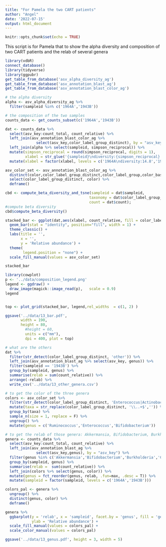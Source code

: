 ```yaml
---
title: "For Pamela the two CART patients"
author: "Angel"
date: '2022-07-15'
output: html_document
---
```


```r
knitr::opts_chunk$set(echo = TRUE)
```

This script is for Pamela that to show the alpha diversity and composition of two CART patients and the relab of several genera

```r
library(vdbR)
connect_database()
library(tidyverse)
library(ggpubr)
get_table_from_database('asv_alpha_diversity_ag')
get_table_from_database('asv_annotation_blast_ag')
get_table_from_database('asv_annotation_blast_color_ag')
```
```r
# the alpha diversity
alpha <- asv_alpha_diversity_ag %>% 
  filter(sampleid %in% c('1964A','1943B'))
```

```r
# the composition of the two samples 
counts_data <- get_counts_subset(c('1964A','1943B'))

dat <- counts_data %>% 
  select(asv_key:count_total, count_relative) %>% 
  left_join(asv_annotation_blast_color_ag %>% 
              select(asv_key,color_label_group_distinct), by = "asv_key") %>% 
  left_join(alpha %>% select(sampleid, simpson_reciprocal)) %>% 
  mutate(simpson_reciprocal = round(simpson_reciprocal, digits = 1),
         xlabel = str_glue('{sampleid}\ndiversity:{simpson_reciprocal}'))  %>% 
  mutate(xlabel = factor(xlabel, levels = c('1964A\ndiversity:14.8','1943B\ndiversity:2.7')))
```

```r
asv_color_set <- asv_annotation_blast_color_ag %>% 
  distinct(color,color_label_group_distinct,color_label_group,color_base) %>% 
  select(color_label_group_distinct, color) %>% 
  deframe()

cbd <- compute_beta_diversity_and_tsne(sampleid = dat$sampleid, 
                                      taxonomy = dat$color_label_group_distinct,
                                      count = dat$count);
#compute beta diversity
cbd$compute_beta_diversity()
```


```r
stacked_bar <- ggplot(dat,aes(xlabel, count_relative, fill = color_label_group_distinct) ) +
  geom_bar(stat = "identity", position="fill", width = 1) +
  theme_classic() +
  labs(title = '',
       x = '',
       y = 'Relative abundance') +
  theme(
        legend.position = "none") +
  scale_fill_manual(values = asv_color_set)

stacked_bar
```


```r
library(cowplot)
p <- '../data/composition_legend.png'
legend <- ggdraw() +
  draw_image(magick::image_read(p),   scale = 0.9) 
legend 


top <- plot_grid(stacked_bar, legend,rel_widths  = c(1, 2) )

ggsave('../data/13_bar.pdf',
       width = 190,
       height = 80,
         #height = 60,
         units = c("mm"),
         dpi = 400, plot = top)  
```
```r
# what are the others 
dat %>% 
  filter(str_detect(color_label_group_distinct, 'other')) %>% 
  left_join(asv_annotation_blast_ag %>% select(asv_key, genus)) %>% 
  filter(sampleid == '1943B') %>% 
  group_by(sampleid, genus) %>% 
  summarise(relab = sum(count_relative)) %>% 
  arrange(-relab) %>% 
  write_csv('../data/13_other_genera.csv')
```



```r
# to get the color of the three genera
colors <- asv_color_set %>% 
  filter(str_detect(color_label_group_distinct, 'Enterococcus|Actinobacteria|Ruminoco')) %>% 
  mutate(taxa = str_replace(color_label_group_distinct, '\\..+$','')) %>% 
  group_by(taxa) %>% 
  sample_n(size = 1, replace = F) %>% 
  ungroup() %>% 
  mutate(genus = c('Ruminococcus','Enterococcus','Bifidobacterium'))

# to get the relab of those genera: Akkermansia, Bifidobacterium, Burkholderia, Collinsella, Enterococcus, Ruminococcus
genera <- counts_data %>% 
  select(asv_key:count_total, count_relative) %>% 
  left_join(asv_annotation_blast_ag %>% 
              select(asv_key,genus), by = "asv_key") %>% 
  filter(genus %in% c('Akkermansia','Bifidobacterium','Burkholderia','Collinsella','Enterococcus','Ruminococcus')) %>% 
  group_by(sampleid, genus) %>% 
  summarise(relab =  sum(count_relative)) %>% 
  left_join(colors %>% select(genus, color)) %>% 
  mutate(genus = fct_reorder(genus, relab, .fun=max, .desc = T)) %>% 
  mutate(sampleid = factor(sampleid, levels = c('1964A','1943B')))

colors_pal <- genera %>% 
  ungroup() %>% 
  distinct(genus, color) %>% 
  deframe()

genera %>% 
  ggbarplot(y = 'relab', x = 'sampleid', facet.by = 'genus', fill = 'genus', color = 'genus',
            ylab = 'Relative abundance') +
  scale_fill_manual(values = colors_pal) +
  scale_color_manual(values = colors_pal)

ggsave('../data/13_genus.pdf', height = 3, width = 5)
```


